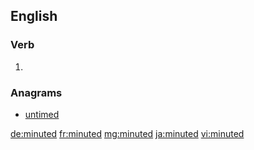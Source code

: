 ==English==

===Verb===
{{head|en|verb form}}

# {{en-past of|minute}}

===Anagrams===
* [[untimed#English|untimed]]

[[de:minuted]]
[[fr:minuted]]
[[mg:minuted]]
[[ja:minuted]]
[[vi:minuted]]